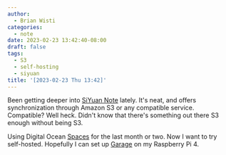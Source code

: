 ```yaml
---
author:
  - Brian Wisti
categories:
  - note
date: 2023-02-23 13:42:40-08:00
draft: false
tags:
  - S3
  - self-hosting
  - siyuan
title: '[2023-02-23 Thu 13:42]'
---
```


Been getting deeper into [SiYuan Note][siyuan] lately.
It's neat, and offers synchronization through Amazon S3 or any compatible service.
Compatible?
Well heck.
Didn't know that there's something out there S3 enough without being S3.

Using Digital Ocean [Spaces][do-spaces] for the last month or two.
Now I want to try self-hosted.
Hopefully I can set up [Garage][garage] on my Raspberry Pi 4.

[do-spaces]: https://www.digitalocean.com/products/spaces
[siyuan]: https://b3log.org/siyuan
[garage]: https://garagehq.deuxfleurs.fr
